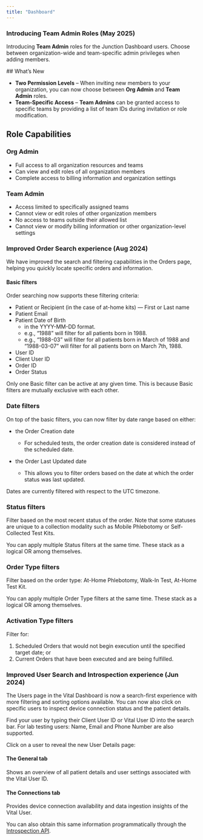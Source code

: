 ```yaml
---
title: "Dashboard"
---
```


### Introducing Team Admin Roles (May 2025)

Introducing **Team Admin** roles for the Junction Dashboard users. Choose between organization-wide and team-specific admin privileges when adding members.

<Accordion icon="magnifying-glass" iconType="duotone" title="Details" defaultOpen>
## What’s New

- **Two Permission Levels** – When inviting new members to your organization, you can now choose between **Org Admin** and **Team Admin** roles.
- **Team-Specific Access** – **Team Admins** can be granted access to specific teams by providing a list of team IDs during invitation or role modification.

## Role Capabilities

### Org Admin

- Full access to all organization resources and teams
- Can view and edit roles of all organization members
- Complete access to billing information and organization settings

### Team Admin

- Access limited to specifically assigned teams
- Cannot view or edit roles of other organization members
- No access to teams outside their allowed list
- Cannot view or modify billing information or other organization-level settings

</Accordion>


### Improved Order Search experience (Aug 2024)

We have improved the search and filtering capabilities in the Orders page, helping you quickly locate specific orders and information.

<Accordion icon="magnifying-glass" iconType="duotone" title="Details" defaultOpen>

#### Basic filters

Order searching now supports these filtering criteria: 

- Patient or Recipient (in the case of at-home kits) — First or Last name
- Patient Email
- Patient Date of Birth
    - in the YYYY-MM-DD format.
    - e.g., “1988” will filter for all patients born in 1988.
    - e.g., “1988-03” will filter for all patients born in March of 1988 and “1988-03-07” will filter for all patients born on March 7th, 1988.
- User ID
- Client User ID
- Order ID
- Order Status

<Info>
Only one Basic filter can be active at any given time. This is because Basic filters are
mutually exclusive with each other.
</Info>

### Date filters

On top of the basic filters, you can now filter by date range based on either:

- the Order Creation date 
    - For scheduled tests, the order creation date is considered instead of the scheduled date.

- the Order Last Updated date
    - This allows you to filter orders based on the date at which the order status was last updated.

Dates are currently filtered with respect to the UTC timezone.

### Status filters

Filter based on the most recent status of the order. Note that some statuses are unique to a collection modality such as Mobile Phlebotomy or Self-Collected Test Kits.
    
<Info>
You can apply multiple Status filters at the same time. These stack as a logical OR among themselves.
</Info>

### Order Type filters

Filter based on the order type: At-Home Phlebotomy, Walk-In Test, At-Home Test Kit.

<Info>
You can apply multiple Order Type filters at the same time. These stack as a logical OR among themselves.
</Info>

### Activation Type filters

Filter for:

1. Scheduled Orders that would not begin execution until the specified target date; or
2. Current Orders that have been executed and are being fulfilled.

</Accordion>


### Improved User Search and Introspection experience (Jun 2024)

The Users page in the Vital Dashboard is now a search-first experience with more filtering and sorting options
available. You can now also click on specific users to inspect device connection status and the patient details.

<Accordion icon="magnifying-glass" iconType="duotone" title="Details" defaultOpen>

Find your user by typing their Client User ID or Vital User ID into the search bar. For lab testing users: Name, Email and Phone Number are also supported.

Click on a user to reveal the new User Details page:


#### The General tab

Shows an overview of all patient details and user settings associated with the Vital User ID.

#### The Connections tab

Provides device connection availability and data ingestion insights of the Vital User.

You can also obtain this same information programmatically through the [Introspection API](/api-reference/introspection/user-resources).

</Accordion>

